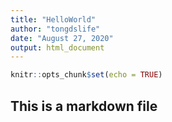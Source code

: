 ---
title: "HelloWorld"
author: "tongdslife"
date: "August 27, 2020"
output: html_document
---

```{r setup, include=FALSE}
knitr::opts_chunk$set(echo = TRUE)
```

## This is a markdown file


